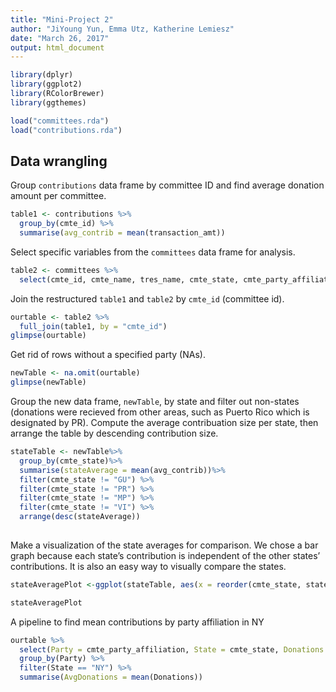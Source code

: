 ```yaml
---
title: "Mini-Project 2"
author: "JiYoung Yun, Emma Utz, Katherine Lemiesz"
date: "March 26, 2017"
output: html_document
---
```



```r
library(dplyr)
library(ggplot2)
library(RColorBrewer)
library(ggthemes)
```

```r
load("committees.rda")
load("contributions.rda")
```

## Data wrangling
Group `contributions` data frame by committee ID and find average donation amount per committee.
```r
table1 <- contributions %>%
  group_by(cmte_id) %>%
  summarise(avg_contrib = mean(transaction_amt))
```

Select specific variables from the `committees` data frame for analysis.
```r
table2 <- committees %>%
  select(cmte_id, cmte_name, tres_name, cmte_state, cmte_party_affiliation, connected_org_name)
```

Join the restructured `table1` and `table2` by `cmte_id` (committee id).
```r
ourtable <- table2 %>%
  full_join(table1, by = "cmte_id")
glimpse(ourtable)
```

Get rid of rows without a specified party (NAs).
```r
newTable <- na.omit(ourtable)
glimpse(newTable)
```

Group the new data frame, `newTable`, by state and filter out non-states (donations were recieved from other areas, such as Puerto Rico which is designated by PR). Compute the average contribuation size per state, then arrange the table by descending contribution size.
```r
stateTable <- newTable%>%
  group_by(cmte_state)%>%
  summarise(stateAverage = mean(avg_contrib))%>%
  filter(cmte_state != "GU") %>%
  filter(cmte_state != "PR") %>%
  filter(cmte_state != "MP") %>%
  filter(cmte_state != "VI") %>%
  arrange(desc(stateAverage))
  
```

Make a visualization of the state averages for comparison. We chose a bar graph because each state's contribution is independent of the other states' contributions. It is also an easy way to visually compare the states.
```r
stateAveragePlot <-ggplot(stateTable, aes(x = reorder(cmte_state, stateAverage), y = stateAverage, fill= stateAverage)) + geom_bar(stat = "identity") + coord_flip() + scale_color_hue()+ labs(title = "Average Committee Contribution by State", x="State", y = "State Average Contribution")

stateAveragePlot
```



A pipeline to find mean contributions by party affiliation in NY
```r
ourtable %>%
  select(Party = cmte_party_affiliation, State = cmte_state, Donations = avg_contrib) %>%
  group_by(Party) %>%
  filter(State == "NY") %>%
  summarise(AvgDonations = mean(Donations))
```


